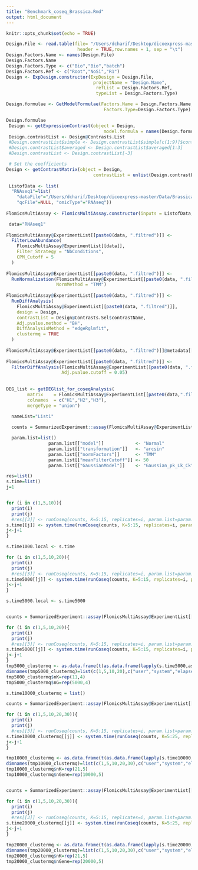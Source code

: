 ```yaml
---
title: "Benchmark_coseq_Brassica.Rmd"
output: html_document
---
```


```r
knitr::opts_chunk$set(echo = TRUE)
```



```r
Design.File <- read.table(file= "/Users/dcharif/Desktop/dicoexpress-master/Data/Brassica_napus_TARGET.txt",
                           header = TRUE,row.names = 1, sep = "\t")
Design.Factors.Name <- names(Design.File)
Design.Factors.Name
Design.Factors.Type <- c("Bio","Bio","batch")
Design.Factors.Ref <- c("Root","NoSi","R1")
Design <- ExpDesign.constructor(ExpDesign = Design.File, 
                                 projectName = "Design.Name", 
                                  refList = Design.Factors.Ref, 
                                  typeList = Design.Factors.Type)

Design.formulae <- GetModelFormulae(Factors.Name = Design.Factors.Name,
                                     Factors.Type=Design.Factors.Type)

Design.formulae  
 Design <- getExpressionContrast(object = Design, 
                                     model.formula = names(Design.formulae[1]))
 Design.contrastList <- Design@Contrasts.List
 #Design.contrastList$simple <- Design.contrastList$simple[c(1:9)]$contrast
 #Design.contrastList$averaged <- Design.contrastList$averaged[1:3]
 #Design.contrastList <- Design.contrastList[-3]

 # Set the coefficients
Design <- getContrastMatrix(object = Design, 
                                 contrastList = unlist(Design.contrastList))
 
 ListofData <- list(
  "RNAseq1"=list(
    "dataFile"="/Users/dcharif/Desktop/dicoexpress-master/Data/Brassica_napus_COUNTS.txt",
    "qcFile"=NULL, "omicType"="RNAseq"))
 
FlomicsMultiAssay <- FlomicsMultiAssay.constructor(inputs = ListofData, Design=Design)

 data="RNAseq1"
 
FlomicsMultiAssay@ExperimentList[[paste0(data, ".filtred")]] <-
  FilterLowAbundance(
    FlomicsMultiAssay@ExperimentList[[data]],
    Filter_Strategy = "NbConditions",
    CPM_Cutoff = 5
  )
 
FlomicsMultiAssay@ExperimentList[[paste0(data, ".filtred")]] <-
  RunNormalization(FlomicsMultiAssay@ExperimentList[[paste0(data, ".filtred")]], 
                   NormMethod = "TMM")
 
FlomicsMultiAssay@ExperimentList[[paste0(data, ".filtred")]] <-
  RunDiffAnalysis(
    FlomicsMultiAssay@ExperimentList[[paste0(data, ".filtred")]],
    design = Design,
    contrastList = Design@Contrasts.Sel$contrastName,
    Adj.pvalue.method = "BH",
    DiffAnalysisMethod = "edgeRglmfit",
    clustermq = TRUE
  )
 
FlomicsMultiAssay@ExperimentList[[paste0(data, ".filtred")]]@metadata[["DiffExpAnal"]][["contrasts"]]
 
FlomicsMultiAssay@ExperimentList[[paste0(data, ".filtred")]] <-
  FilterDiffAnalysis(FlomicsMultiAssay@ExperimentList[[paste0(data, ".filtred")]],
                     Adj.pvalue.cutoff = 0.05)
 
 
DEG_list <- getDEGlist_for_coseqAnalysis(
        matrix    = FlomicsMultiAssay@ExperimentList[[paste0(data,".filtred")]]@metadata$DiffExpAnal[["mergeDEF"]],
        colnames  = c("H1","H2","H3"),
        mergeType = "union")
 
  nameList="List1"

  counts = SummarizedExperiment::assay(FlomicsMultiAssay@ExperimentList[[paste0(data, ".filtred")]])[DEG_list[1:5000],]

  param.list=list()
                param.list[["model"]]            <- "Normal"
                param.list[["transformation"]]   <- "arcsin"
                param.list[["normFactors"]]      <- "TMM"
                param.list[["meanFilterCutoff"]] <- 50
                param.list[["GaussianModel"]]    <- "Gaussian_pk_Lk_Ck"

res=list()                
s.time=list()
j=1


for (i in c(1,5,10)){
  print(i)
  print(j)
  #res[[3]] <- runCoseq(counts, K=5:15, replicates=i, param.list=param.list , clustermq=FALSE)
s.time[[j]] <- system.time(runCoseq(counts, K=5:15, replicates=i, param.list=param.list , clustermq=FALSE))
j<-j+1
}

s.time1000.local <- s.time

for (i in c(1,5,10,20)){
  print(i)
  print(j)
  #res[[3]] <- runCoseq(counts, K=5:15, replicates=i, param.list=param.list , clustermq=FALSE)
s.time5000[[j]] <- system.time(runCoseq(counts, K=5:15, replicates=i, param.list=param.list , clustermq=FALSE))
j<-j+1
}

s.time5000.local <- s.time5000


counts = SummarizedExperiment::assay(FlomicsMultiAssay@ExperimentList[[paste0(data, ".filtred")]])[DEG_list[1:5000],]

for (i in c(1,5,10,20)){
  print(i)
  print(j)
  #res[[3]] <- runCoseq(counts, K=5:15, replicates=i, param.list=param.list , clustermq=FALSE)
s.time5000[[j]] <- system.time(runCoseq(counts, K=5:15, replicates=i, param.list=param.list , clustermq=TRUE))
j<-j+1
}
tmp5000_clustermq <- as.data.frame(t(as.data.frame(lapply(s.time5000,as.vector))))
dimnames(tmp5000_clustermq)=list(c(1,5,10,20),c("user","system","elapsed","user.cum","system.cum"))
tmp5000_clustermq$nK=rep(11,4)
tmp5000_clustermq$nG=rep(5000,4)

s.time10000_clustermq = list()

counts = SummarizedExperiment::assay(FlomicsMultiAssay@ExperimentList[[paste0(data, ".filtred")]])[DEG_list[1:10000],]

for (i in c(1,5,10,20,30)){
  print(i)
  print(j)
  #res[[3]] <- runCoseq(counts, K=5:15, replicates=i, param.list=param.list , clustermq=FALSE)
s.time10000_clustermq[[j]] <- system.time(runCoseq(counts, K=5:25, replicates=i, param.list=param.list , clustermq=TRUE))
j<-j+1
}

tmp10000_clustermq <- as.data.frame(t(as.data.frame(lapply(s.time10000,as.vector))))
dimnames(tmp10000_clustermq)=list(c(1,5,10,20,30),c("user","system","elapsed","user.cum","system.cum"))
tmp10000_clustermq$nK=rep(21,5)
tmp10000_clustermq$nGene=rep(10000,5)


counts = SummarizedExperiment::assay(FlomicsMultiAssay@ExperimentList[[paste0(data, ".filtred")]])[DEG_list[1:20000],]

for (i in c(1,5,10,20,30)){
  print(i)
  print(j)
  #res[[3]] <- runCoseq(counts, K=5:15, replicates=i, param.list=param.list , clustermq=FALSE)
s.time20000_clustermq[[j]] <- system.time(runCoseq(counts, K=5:25, replicates=i, param.list=param.list , clustermq=TRUE))
j<-j+1
}

tmp20000_clustermq <- as.data.frame(t(as.data.frame(lapply(s.time20000,as.vector))))
dimnames(tmp20000_clustermq)=list(c(1,5,10,20,30),c("user","system","elapsed","user.cum","system.cum"))
tmp20000_clustermq$nK=rep(21,5)
tmp20000_clustermq$nGene=rep(20000,5)


```

